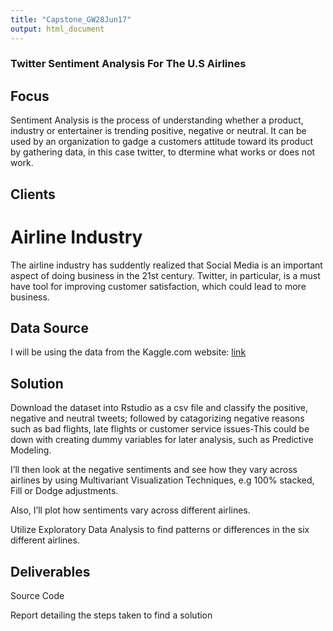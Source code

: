 ```yaml
---
title: "Capstone_GW28Jun17"
output: html_document
---
```


### Twitter Sentiment Analysis For The U.S Airlines

##  Focus

Sentiment Analysis is the process of understanding whether a product, industry or entertainer is 
trending positive, negative or neutral.  It can be used by an organization to gadge a customers 
attitude toward its product by gathering data, in this case twitter, to dtermine what works or does not work.

##  Clients

#   Airline Industry

The airline industry has suddently realized that Social Media is an important aspect of doing business
in the 21st century.  Twitter, in particular, is a must have tool for improving customer satisfaction, which could lead to more business.

##  Data Source

I will be using the data from the Kaggle.com website:  [link](https://www.kaggle.com/crowdflower/twitter-airline-sentiment)

##  Solution

Download the dataset into Rstudio as a csv file and classify the positive, negative and neutral tweets; followed by catagorizing negative reasons such as bad flights, late flights or customer service issues-This could be down with creating dummy variables for later analysis, such as Predictive Modeling.

I'll then look at the negative sentiments and see how they vary across airlines by using Multivariant Visualization Techniques, e.g 100% stacked, Fill or Dodge adjustments.

Also, I'll plot how sentiments vary across different airlines.

Utilize Exploratory Data Analysis to find patterns or differences in the six different airlines.

##  Deliverables

Source Code

Report detailing the steps taken to find a solution







